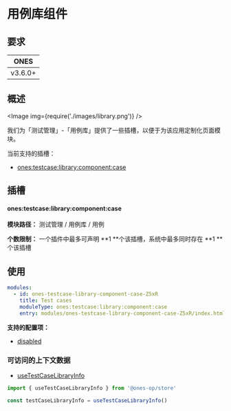# 用例库组件


## 要求

|  ONES   |
| :-----: |
| v3.6.0+ |

## 概述

<Image img={require('./images/library.png')} />

我们为「测试管理」-「用例库」提供了一些插槽，以便于为该应用定制化页面模块。

当前支持的插槽：

- [ones:testcase:library:component:case](#onestestcaselibrarycomponentcase)

## 插槽

#### ones:testcase:library:component:case

**模块路径：** 测试管理 / 用例库 / 用例

**个数限制：** 一个插件中最多可声明 **1 **个该插槽，系统中最多同时存在 **1 **个该插槽

## 使用

```yaml
modules:
  - id: ones-testcase-library-component-case-Z5xR
    title: Test cases
    moduleType: ones:testcase:library:component:case
    entry: modules/ones-testcase-library-component-case-Z5xR/index.html
```

**支持的配置项：**

- [disabled](../../../../../reference/config/plugin.yaml#disabled)

### 可访问的上下文数据

- [useTestCaseLibraryInfo](../../../../../reference/packages/store/store.md#useTestCaseLibraryInfo)

```ts
import { useTestCaseLibraryInfo } from '@ones-op/store'

const testCaseLibraryInfo = useTestCaseLibraryInfo()
```
